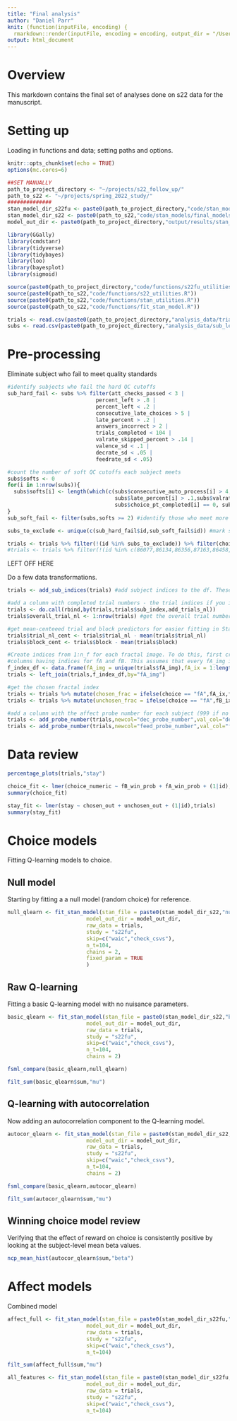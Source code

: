 ```yaml
---
title: "Final analysis"
author: "Daniel Parr"
knit: (function(inputFile, encoding) {
  rmarkdown::render(inputFile, encoding = encoding, output_dir = "/Users/dp/projects/spring_2022_study/data_review_analysis_records") })
output: html_document
---
```

# Overview
This markdown contains the final set of analyses done on s22 data for the manuscript.

# Setting up
Loading in functions and data; setting paths and options.
```r
knitr::opts_chunk$set(echo = TRUE)
options(mc.cores=6)

##SET MANUALLY
path_to_project_directory <- "~/projects/s22_follow_up/"
path_to_s22 <- "~/projects/spring_2022_study/"
##############
stan_model_dir_s22fu <- paste0(path_to_project_directory,"code/stan_models/")
stan_model_dir_s22 <- paste0(path_to_s22,"code/stan_models/final_models/")
model_out_dir <- paste0(path_to_project_directory,"output/results/stan_model_fits/")

library(GGally)
library(cmdstanr)
library(tidyverse)
library(tidybayes)
library(loo)
library(bayesplot)
library(sigmoid)

source(paste0(path_to_project_directory,"code/functions/s22fu_utilities.R"))
source(paste0(path_to_s22,"code/functions/s22_utilities.R"))
source(paste0(path_to_s22,"code/functions/stan_utilities.R"))
source(paste0(path_to_s22,"code/functions/fit_stan_model.R"))

trials <- read.csv(paste0(path_to_project_directory,"analysis_data/trial_level_data_all_subs_2023-06-10_11_08_01.csv"))
subs <- read.csv(paste0(path_to_project_directory,"analysis_data/sub_level_data_all_subs_2023-06-10_11_08_01.csv"))
```

# Pre-processing
Eliminate subject who fail to meet quality standards

```r
#identify subjects who fail the hard QC cutoffs
sub_hard_fail <- subs %>% filter(att_checks_passed < 3 |
                            percent_left > .8 |
                            percent_left < .2 |
                            consecutive_late_choices > 5 |
                            late_percent > .2 |
                            answers_incorrect > 2 |
                            trials_completed < 104 |
                            valrate_skipped_percent > .14 |
                            valence_sd < .1 |
                            decrate_sd < .05 |
                            feedrate_sd < .05)

#count the number of soft QC cutoffs each subject meets
subs$softs <- 0
for(i in 1:nrow(subs)){
  subs$softs[i] <- length(which(c(subs$consecutive_auto_process[i] > 4,subs$att_checks_passed[i] < 4,subs$answers_incorrect[i] > 1,
                                  subs$late_percent[i] > .1,subs$valrate_skipped_percent[i] > .07,
                                  subs$choice_pt_completed[i] == 0, subs$decrate_pt_completed[i] == 0, subs$feedrate_pt_completed == 0)))
}
sub_soft_fail <- filter(subs,softs >= 2) #identify those who meet more than 2 soft cutoffs

subs_to_exclude <- unique(c(sub_hard_fail$id,sub_soft_fail$id)) #mark subjects who fail on either hard or soft or criteria for exclusion

trials <- trials %>% filter(!(id %in% subs_to_exclude)) %>% filter(choice != "late") #filter out bad subjects, as well as trials on which the subject failed to make a choice
#trials <- trials %>% filter(!(id %in% c(86077,86134,86356,87163,86458,85588,86869,86956,86746,79198,86359,86503,86881))) %>% filter(choice != "late")
```


LEFT OFF HERE

Do a few data transformations.
```r
trials <- add_sub_indices(trials) #add subject indices to the df. These will match the indices used in Stan.

#add a column with completed trial numbers - the trial indices if you ignore late trials. These will match the "t" trial numbers used in the Stan models
trials <- do.call(rbind,by(trials,trials$sub_index,add_trials_nl))
trials$overall_trial_nl <- 1:nrow(trials) #get the overall trial number ignoring late trials and collapsing across subjects

#get mean-centeeed trial and block predictors for easier fitting in Stan
trials$trial_nl_cent <- trials$trial_nl - mean(trials$trial_nl)                                                          
trials$block_cent <- trials$block - mean(trials$block) 

#Create indices from 1:n_f for each fractal image. To do this, first create a mini-df with one column having all the fA_img values and the other two
#columns having indices for fA and fB. This assumes that every fA_img is paired with a unique fB_img.
f_index_df <- data.frame(fA_img = unique(trials$fA_img),fA_ix = 1:length(unique(trials$fA_img)),fB_ix = (1:length(unique(trials$fA_img))+length(unique(trials$fA_img))))
trials <- left_join(trials,f_index_df,by="fA_img")

#get the chosen fractal index
trials <- trials %>% mutate(chosen_frac = ifelse(choice == "fA",fA_ix,fB_ix))
trials <- trials %>% mutate(unchosen_frac = ifelse(choice == "fA",fB_ix,fA_ix))

#add a column with the affect probe number for each subject (999 if no probe response). These will be passed into Stan
trials <- add_probe_number(trials,newcol="dec_probe_number",val_col="dec_rate") #for decision probes
trials <- add_probe_number(trials,newcol="feed_probe_number",val_col="feed_rate") #for decision probes
```

# Data review

```r
percentage_plots(trials,"stay")
```

```r
choice_fit <- lmer(choice_numeric ~ fB_win_prob + fA_win_prob + (1|id),trials)
summary(choice_fit)
```

```r
stay_fit <- lmer(stay ~ chosen_out + unchosen_out + (1|id),trials)
summary(stay_fit)
```

# Choice models

Fitting Q-learning models to choice.

## Null model

Starting by fitting a a null model (random choice) for reference. 
```r
null_qlearn <- fit_stan_model(stan_file = paste0(stan_model_dir_s22,"null_qlearn.stan"),
                         model_out_dir = model_out_dir,
                         raw_data = trials,
                         study = "s22fu",
                         skip=c("waic","check_csvs"),
                         n_t=104,
                         chains = 2,
                         fixed_param = TRUE
                         )
```


## Raw Q-learning

Fitting a basic Q-learning model with no nuisance parameters.
```r
basic_qlearn <- fit_stan_model(stan_file = paste0(stan_model_dir_s22,"basic_qlearn.stan"),
                         model_out_dir = model_out_dir,
                         raw_data = trials,
                         study = "s22fu",
                         skip=c("waic","check_csvs"),
                         n_t=104,
                         chains = 2)
```

```r
fsml_compare(basic_qlearn,null_qlearn)
```

```r
filt_sum(basic_qlearn$sum,"mu")
```

## Q-learning with autocorrelation

Now adding an autocorrelation component to the Q-learning model.
```r
autocor_qlearn <- fit_stan_model(stan_file = paste0(stan_model_dir_s22,"autocor_qlearn.stan"),
                         model_out_dir = model_out_dir,
                         raw_data = trials,
                         study = "s22fu",
                         skip=c("waic","check_csvs"),
                         n_t=104,
                         chains = 2)
```

```r
fsml_compare(basic_qlearn,autocor_qlearn)
```

```r
filt_sum(autocor_qlearn$sum,"mu")
```

## Winning choice model review

Verifying that the effect of reward on choice is consistently positive by looking at the subject-level mean beta values.
```r
ncp_mean_hist(autocor_qlearn$sum,"beta")
```

# Affect models

Combined model

```r
affect_full <- fit_stan_model(stan_file = paste0(stan_model_dir_s22fu,"affect_full.stan"),
                         model_out_dir = model_out_dir,
                         raw_data = trials,
                         study = "s22fu",
                         skip=c("waic","check_csvs"),
                         n_t=104)
```

```r
filt_sum(affect_full$sum,"mu")
```

```r
all_features <- fit_stan_model(stan_file = paste0(stan_model_dir_s22fu,"all_features.stan"),
                         model_out_dir = model_out_dir,
                         raw_data = trials,
                         study = "s22fu",
                         skip=c("waic","check_csvs"),
                         n_t=104)
```
